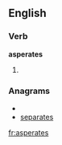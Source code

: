 ==English==

===Verb===
'''asperates'''

# {{third-person singular of|asperate}}

===Anagrams===
* {{alphagram|aaeeprsst}}
* [[separates#English|separates]]

[[fr:asperates]]